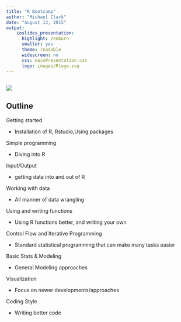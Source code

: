 ```yaml
---
title: "R Bootcamp"
author: "Michael Clark"
date: "August 13, 2015"
output:   
    ioslides_presentation:
      highlight: zenburn
      smaller: yes
      theme: readable
      widescreen: no
      css: mainPresentation.css
      logo: images/Rlogo.svg
---
```


##
![](images/Rlogo.svg)

## Outline

<div class='columns-2'>
Getting started

  - Installation of R, Rstudio,Using packages

Simple programming

  - Diving into R

Input/Output

  - getting data into and out of R

Working with data

  - All manner of data wrangling

Using and writing functions

  - Using R functions better, and writing your own

Control Flow and Iterative Programming

  - Standard statistical programming that can make many tasks easier

Basic Stats & Modeling

  - General Modeling approaches

Visualization

  - Focus on newer developments/approaches

Coding Style

  - Writing better code 

<br>
</div>
